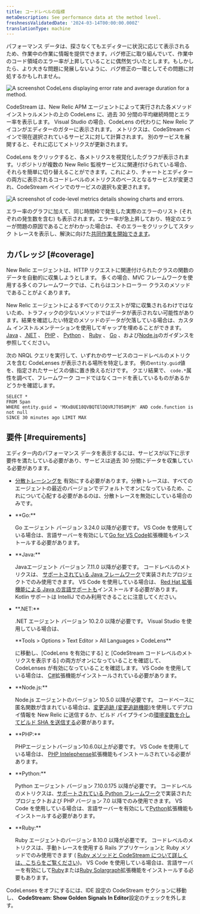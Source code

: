```yaml
---
title: コードレベルの指標
metaDescription: See performance data at the method level.
freshnessValidatedDate: '2024-03-14T00:00:00.000Z'
translationType: machine
---
```


パフォーマンス データは、探さなくてもエディターに状況に応じて表示されるため、作業中の作業に情報を提供できます。バグ修正に取り組んでいて、作業中のコード領域のエラー率が上昇していることに偶然気づいたとします。もしかしたら、より大きな問題に発展しないように、バグ修正の一環としてその問題に対処するかもしれません。

<img
  title="A CodeLens displaying error rate and average duration for a method."
  alt="A screenshot CodeLens displaying error rate and average duration for a method."
  src="/images/codestream_screenshot-crop_code-level-metrics-example.webp"
/>

CodeStream は、New Relic APM エージェントによって実行された各メソッド インストゥルメントの上の CodeLens に、過去 30 分間の平均継続時間とエラー率を表示します。 Visual Studio の場合、CodeLens の代わりに New Relic アイコンがエディターのガターに表示されます。 メトリクスは、CodeStream ペインで現在選択されているサービスに対して計算されます。 別のサービスを展開すると、それに応じてメトリクスが更新されます。

CodeLens をクリックすると、各メトリクスを視覚化したグラフが表示されます。リポジトリが複数の New Relic 監視サービスに関連付けられている場合、それらを簡単に切り替えることができます。これにより、チャートとエディターの両方に表示されるコードレベルのメトリクスのベースとなるサービスが変更され、CodeStream ペインでのサービスの選択も変更されます。

<img
  title="Code-level metrics details showing charts and errors."
  alt="A screenshot of code-level metrics details showing charts and errors."
  src="/images/codestream_screenshot-crop_code-level-charts.webp"
/>

エラー率のグラフに加えて、同じ時間枠で発生した実際のエラーのリスト (それぞれの発生数を含む) も表示されます。エラー率が急上昇しており、特定のエラーが問題の原因であることがわかった場合は、そのエラーをクリックしてスタック トレースを表示し、解決に向けた[共同作業を開始できます](/docs/codestream/observability/error-investigation)。

## カバレッジ [#coverage]

New Relic エージェントは、HTTP リクエストに関連付けられたクラスの関数のデータを自動的に収集しようとします。 多くの場合、MVC フレームワークを使用する多くのフレームワークでは、これらはコントローラー クラスのメソッドであることがよくあります。

New Relic エージェントによるすべてのリクエストが常に収集されるわけではないため、トラフィックの少ないメソッドではデータが表示されない可能性があります。結果を確認したい特定のメソッドのデータが欠落している場合は、カスタム インストルメンテーションを使用してギャップを埋めることができます。[Java](/docs/apm/agents/java-agent/custom-instrumentation/java-custom-instrumentation) 、[.NET](/docs/apm/agents/net-agent/custom-instrumentation/introduction-net-custom-instrumentation) 、 [PHP](/docs/apm/agents/php-agent/features/php-custom-instrumentation) 、 [Python](/docs/apm/agents/python-agent/custom-instrumentation/python-custom-instrumentation) 、 [Ruby](/docs/apm/agents/ruby-agent/api-guides/ruby-custom-instrumentation) 、 [Go](/docs/apm/agents/go-agent/instrumentation/instrument-go-transactions) 、および[Node.js](/docs/apm/agents/nodejs-agent/extend-your-instrumentation/nodejs-custom-instrumentation)のガイダンスを参照してください。

次の NRQL クエリを実行して、いずれかのサービスのコードレベルのメトリクスを含む CodeLenses が表示される場所を特定します。 例の`entity.guid`値を、指定されたサービスの値に置き換えるだけです。 クエリ結果で、 `code.*`属性を調べて、フレームワーク コードではなくコードを表しているものがあるかどうかを確認します。

```
SELECT *
FROM Span
WHERE entity.guid = 'MXxBUE18QVBQTElDQVRJT058MjM' AND code.function is not null
SINCE 30 minutes ago LIMIT MAX
```

## 要件 [#requirements]

エディター内のパフォーマンス データを表示するには、サービスが以下に示す要件を満たしている必要があり、サービスは過去 30 分間にデータを収集している必要があります。

* [分散トレーシングを](/docs/distributed-tracing/enable-configure/language-agents-enable-distributed-tracing) 有効にする必要があります。分散トレースは、すべてのエージェントの最近のバージョンでデフォルトでオンになっているため、これについて心配する必要があるのは、分散トレースを無効にしている場合のみです。

* <DNT>
    **Go:**
  </DNT>

  Go エージェント バージョン 3.24.0 以降が必要です。 VS Code を使用している場合は、言語サーバーを有効にして[Go for VS Code](https://marketplace.visualstudio.com/items?itemName=golang.go)拡張機能もインストールする必要があります。

* <DNT>
    **Java:**
  </DNT>

  Javaエージェント バージョン 7.11.0 以降が必要です。 コードレベルのメトリクスは、 [サポートされている Java フレームワーク](/docs/apm/agents/java-agent/getting-started/compatibility-requirements-java-agent/#frameworks)で実装されたプロジェクトでのみ使用できます。 VS Code を使用している場合は、 [Red Hat 拡張機能による Java の言語サポートも](https://marketplace.visualstudio.com/items?itemName=redhat.java)インストールする必要があります。 Kotlin サポートは IntelliJ でのみ利用できることに注意してください。

* <DNT>
    **.NET:**
  </DNT>

  .NET エージェント バージョン 10.2.0 以降が必要です。 Visual Studio を使用している場合は、

  <DNT>
    **Tools > Options > Text Editor > All Languages > CodeLens**
  </DNT>

  に移動し、\[CodeLens を有効にする] と \[CodeStream コードレベルのメトリクスを表示する] の両方がオンになっていることを確認して、CodeLenses が有効になっていることを確認します。 VS Code を使用している場合は、 [C#](https://marketplace.visualstudio.com/items?itemName=ms-dotnettools.csharp)拡張機能がインストールされている必要があります。

* <DNT>
    **Node.js:**
  </DNT>

  Node.js エージェントのバージョン 10.5.0 以降が必要です。 コードベースに匿名関数が含まれている場合は、[変更追跡 (変更追跡機能)](/docs/change-tracking/change-tracking-introduction/)を使用してデプロイ情報を New Relic に送信するか、ビルド パイプラインの[環境変数を介してビルド SHA を送信する](/docs/codestream/observability/error-investigation/#buildsha)必要があります。

* <DNT>
    **PHP:**
  </DNT>

  PHPエージェントバージョン10.6.0以上が必要です。 VS Code を使用している場合は、 [PHP Intelephense](https://marketplace.visualstudio.com/items?itemName=bmewburn.vscode-intelephense-client)拡張機能もインストールされている必要があります。

* <DNT>
    **Python:**
  </DNT>

  Python エージェント バージョン 7.10.0.175 以降が必要です。 コードレベルのメトリクスは、[サポートされている Python フレームワーク](/docs/apm/agents/python-agent/getting-started/instrumented-python-packages)で実装されたプロジェクトおよび PHP バージョン 7.0 以降でのみ使用できます。 VS Code を使用している場合は、言語サーバーを有効にして[Python](https://marketplace.visualstudio.com/items?itemName=ms-python.python)拡張機能もインストールする必要があります。

* <DNT>
    **Ruby:**
  </DNT>

  Ruby エージェントのバージョン 8.10.0 以降が必要です。 コードレベルのメトリクスは、手動トレースを使用する Rails アプリケーションと Ruby メソッドでのみ使用できます ( [Ruby メソッドと CodeStream について詳しくは、こちらをご覧ください](/docs/apm/agents/ruby-agent/features/ruby-codestream-integration))。 VS Code を使用している場合は、言語サーバーを有効にして[Ruby](https://marketplace.visualstudio.com/items?itemName=rebornix.Ruby)または[Ruby Solargraph](https://marketplace.visualstudio.com/items?itemName=castwide.solargraph)拡張機能をインストールする必要もあります。

CodeLenses をオフにするには、IDE 設定の CodeStream セクションに移動し、 <DNT>**CodeStream: Show Golden Signals In Editor**</DNT>設定のチェックを外します。
